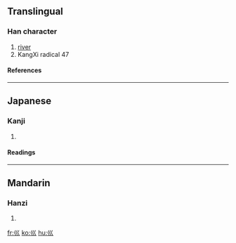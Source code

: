 {{see|川}}
==Translingual==
{{Han stroke|[[Image:巛-order.gif]]}}
===Han character===
{{Han char|rn=47|rad=巛|as=00|sn=3|four=|canj=女女女 (VVV), X女女女 (XVVV)}}
# [[river]]
# KangXi radical 47
====References====
{{Han ref|kx=0323.180|dkj=08669|dj=0624.030|hdz=21097.080|uh=5DDB|ud=24027}}
----
==Japanese==
===Kanji===
{{ja-kanji|grade=|rs=巛00}}
# {{defn|Japanese}} 
====Readings====
{{ja-readings|on=[[せん]] (sen)|kun=[[かわ]] (kawa)}}
----
==Mandarin==
===Hanzi===
{{cmn-hanzi|pin=[[chuān]] (chuan1)|wg=ch'uan<sup>1</sup>}}
# {{defn|Mandarin}}

[[fr:巛]]
[[ko:巛]]
[[hu:巛]]